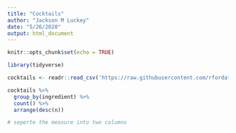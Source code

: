 ```yaml
---
title: "Cocktails"
author: "Jackson M Luckey"
date: "5/26/2020"
output: html_document
---
```


```r
knitr::opts_chunk$set(echo = TRUE)
```

```r
library(tidyverse)
```

```r
cocktails <- readr::read_csv('https://raw.githubusercontent.com/rfordatascience/tidytuesday/master/data/2020/2020-05-26/cocktails.csv')
```

```r
cocktails %>%
  group_by(ingredient) %>%
  count() %>%
  arrange(desc(n))
```

```r
# seperte the measure into two columns
```
